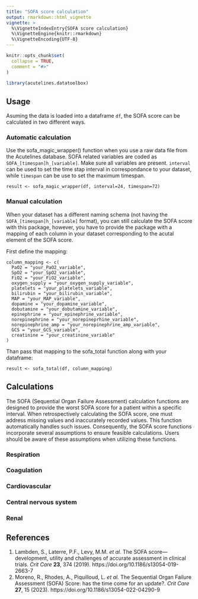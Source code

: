 ```yaml
---
title: "SOFA score calculation"
output: rmarkdown::html_vignette
vignette: >
  %\VignetteIndexEntry{SOFA score calculation}
  %\VignetteEngine{knitr::rmarkdown}
  %\VignetteEncoding{UTF-8}
---
```


```r
knitr::opts_chunk$set(
  collapse = TRUE,
  comment = "#>"
)
```

```r
library(acutelines.datatoolbox)
```

## Usage
Asuming the data is loaded into a dataframe `df`, the SOFA score can be calculated in two different ways.

### Automatic calculation
Use the sofa_magic_wrapper() function when you use a raw data file from the Acutelines database. SOFA related variables are coded as `SOFA_[timespan]h_[variable]`. Make sure all variables are present.
`interval` can be used to set the time stap interval in correspondance to your dataset, while `timespan` can be use to set the maximum timespan.

    result <- sofa_magic_wrapper(df, interval=24, timespan=72)

### Manual calculation
When your dataset has a different naming schema (not having the `SOFA_[timespan]h_[variable]` format), you can still calculate the SOFA score with this package, however, you have to
provide the package with a mapping of each column in your dataset corresponding to the acutal element of the SOFA score.

First define the mapping:

    column_mapping <- c(
      PaO2 = "your_PaO2_variable",
      SpO2 = "your_SpO2_variable",
      FiO2 = "your_FiO2_variable",
      oxygen_supply = "your_oxygen_supply_variable",
      platelets = "your_platelets_variable",
      bilirubin = "your_bilirubin_variable",
      MAP = "your_MAP_variable",
      dopamine = "your_dopamine_variable",
      dobutamine = "your_dobutamine_variable",
      epinephrine = "your_epinephrine_variable",
      norepinephrine = "your_norepineprhine_variable",
      norepinephrine_amp = "your_norepinephrine_amp_variable",
      GCS = "your_GCS_variable",
      creatinine = "your_creatinine_variable"
    )

Than pass that mapping to the sofa_total function along with your dataframe:

    result <- sofa_total(df, column_mapping)

## Calculations
The SOFA (Sequential Organ Failure Assessment) calculation functions are designed to provide the worst SOFA score for a patient within a specific interval.
When retrospectively calculating the SOFA score, one must address missing values and inaccurately recorded values. This function automatically handles such issues.
Consequently, the SOFA score functions incorporate several assumptions to ensure feasible calculations. Users should be aware of these assumptions when utilizing
these functions.

### Respiration

### Coagulation

### Cardiovascular

### Central nervous system

### Renal

## References
1. Lambden, S., Laterre, P.F., Levy, M.M. *et al.* The SOFA score—development, utility and challenges of accurate assessment in clinical trials. *Crit Care* **23**, 374 (2019). https://doi.org/10.1186/s13054-019-2663-7
2. Moreno, R., Rhodes, A., Piquilloud, L. *et al.* The Sequential Organ Failure Assessment (SOFA) Score: has the time come for an update?. *Crit Care* **27**, 15 (2023). https://doi.org/10.1186/s13054-022-04290-9